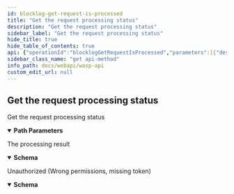 ```yaml
---
id: blocklog-get-request-is-processed
title: "Get the request processing status"
description: "Get the request processing status"
sidebar_label: "Get the request processing status"
hide_title: true
hide_table_of_contents: true
api: {"operationId":"blocklogGetRequestIsProcessed","parameters":[{"description":"ChainID (Bech32)","in":"path","name":"chainID","required":true,"schema":{"format":"string","type":"string"}},{"description":"Request ID (ISCRequestID)","in":"path","name":"requestID","required":true,"schema":{"format":"string","type":"string"}}],"responses":{"200":{"content":{"application/json":{"schema":{"example":{"chainId":"chainId","requestId":"requestId","isProcessed":true},"properties":{"chainId":{"format":"string","type":"string","xml":{"name":"ChainID"}},"isProcessed":{"format":"boolean","type":"boolean","xml":{"name":"IsProcessed"}},"requestId":{"format":"string","type":"string","xml":{"name":"RequestID"}}},"required":["chainId","isProcessed","requestId"],"type":"object","xml":{"name":"RequestProcessedResponse"}}}},"description":"The processing result"},"401":{"content":{"application/json":{"schema":{"properties":{"error":{"format":"string","type":"string","xml":{"name":"Error"}},"missingPermission":{"format":"string","type":"string","xml":{"name":"MissingPermission"}}},"required":["error","missingPermission"],"type":"object","xml":{"name":"ValidationError"}}}},"description":"Unauthorized (Wrong permissions, missing token)"}},"security":[{"Authorization":[]}],"tags":["corecontracts"],"description":"Get the request processing status","method":"get","path":"/chains/{chainID}/core/blocklog/requests/{requestID}/is_processed","servers":[{"url":"/"}],"securitySchemes":{"Authorization":{"description":"JWT Token","in":"header","name":"Authorization","type":"apiKey"}},"info":{"description":"REST API for the Wasp node","title":"Wasp API","version":"0"},"postman":{"name":"Get the request processing status","description":{"type":"text/plain"},"url":{"path":["chains",":chainID","core","blocklog","requests",":requestID","is_processed"],"host":["{{baseUrl}}"],"query":[],"variable":[{"disabled":false,"description":{"content":"(Required) ChainID (Bech32)","type":"text/plain"},"type":"any","value":"","key":"chainID"},{"disabled":false,"description":{"content":"(Required) Request ID (ISCRequestID)","type":"text/plain"},"type":"any","value":"","key":"requestID"}]},"header":[{"key":"Accept","value":"application/json"}],"method":"GET","auth":{"type":"apikey","apikey":[{"type":"any","value":"Authorization","key":"key"},{"type":"any","value":"<API Key>","key":"value"},{"type":"any","value":"header","key":"in"}]}}}
sidebar_class_name: "get api-method"
info_path: docs/webapi/wasp-api
custom_edit_url: null
---
```



## Get the request processing status



Get the request processing status

<details style={{"marginBottom":"1rem"}} data-collapsed={false} open={true}><summary style={{}}><strong>Path Parameters</strong></summary><div><ul><ParamsItem className={"paramsItem"} param={{"description":"ChainID (Bech32)","in":"path","name":"chainID","required":true,"schema":{"format":"string","type":"string"}}}></ParamsItem><ParamsItem className={"paramsItem"} param={{"description":"Request ID (ISCRequestID)","in":"path","name":"requestID","required":true,"schema":{"format":"string","type":"string"}}}></ParamsItem></ul></div></details><div><ApiTabs><TabItem label={"200"} value={"200"}><div>

The processing result

</div><div><MimeTabs schemaType={"response"}><TabItem label={"application/json"} value={"application/json"}><SchemaTabs><TabItem label={"Schema"} value={"Schema"}><details style={{}} data-collapsed={false} open={true}><summary style={{"textAlign":"left"}}><strong>Schema</strong></summary><div style={{"textAlign":"left","marginLeft":"1rem"}}></div><ul style={{"marginLeft":"1rem"}}><SchemaItem collapsible={false} name={"chainId"} required={false} schemaName={"string"} qualifierMessage={undefined} schema={{"format":"string","type":"string","xml":{"name":"ChainID"}}}></SchemaItem><SchemaItem collapsible={false} name={"isProcessed"} required={false} schemaName={"boolean"} qualifierMessage={undefined} schema={{"format":"boolean","type":"boolean","xml":{"name":"IsProcessed"}}}></SchemaItem><SchemaItem collapsible={false} name={"requestId"} required={false} schemaName={"string"} qualifierMessage={undefined} schema={{"format":"string","type":"string","xml":{"name":"RequestID"}}}></SchemaItem></ul></details></TabItem><TabItem label={"Example (from schema)"} value={"Example (from schema)"}><ResponseSamples responseExample={"{\n  \"chainId\": \"chainId\",\n  \"requestId\": \"requestId\",\n  \"isProcessed\": true\n}"} language={"json"}></ResponseSamples></TabItem></SchemaTabs></TabItem></MimeTabs></div></TabItem><TabItem label={"401"} value={"401"}><div>

Unauthorized (Wrong permissions, missing token)

</div><div><MimeTabs schemaType={"response"}><TabItem label={"application/json"} value={"application/json"}><SchemaTabs><TabItem label={"Schema"} value={"Schema"}><details style={{}} data-collapsed={false} open={true}><summary style={{"textAlign":"left"}}><strong>Schema</strong></summary><div style={{"textAlign":"left","marginLeft":"1rem"}}></div><ul style={{"marginLeft":"1rem"}}><SchemaItem collapsible={false} name={"error"} required={false} schemaName={"string"} qualifierMessage={undefined} schema={{"format":"string","type":"string","xml":{"name":"Error"}}}></SchemaItem><SchemaItem collapsible={false} name={"missingPermission"} required={false} schemaName={"string"} qualifierMessage={undefined} schema={{"format":"string","type":"string","xml":{"name":"MissingPermission"}}}></SchemaItem></ul></details></TabItem><TabItem label={"Example (from schema)"} value={"Example (from schema)"}><ResponseSamples responseExample={"{\n  \"error\": \"string\",\n  \"missingPermission\": \"string\"\n}"} language={"json"}></ResponseSamples></TabItem></SchemaTabs></TabItem></MimeTabs></div></TabItem></ApiTabs></div>
      